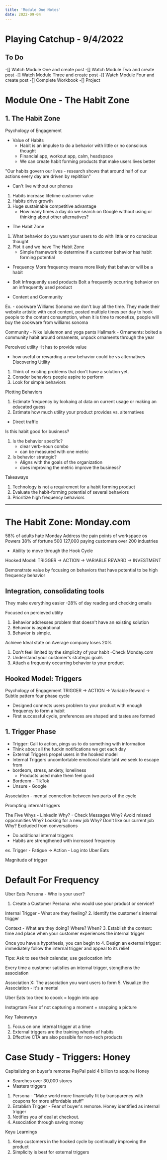 ```yaml
---
title: 'Module One Notes'
date: 2022-09-04
---
```


# Playing Catchup - 9/4/2022

## To Do

-[] Watch Module One and create post
-[] Watch Module Two and create post
-[] Watch Module Three and create post
-[] Watch Module Four and create post
-[] Complete Workbook
-[] Project

# Module One - The Habit Zone

## 1. The Habit Zone

Psychology of Engagement

- Value of Habits
  - Habit is an impulse to do a behavior with little or no conscious thought
  - Financial app, workout app, calm, headspace
  - We can create habit forming products that make users lives better

"Our habits govern our lives - research shows that around half of our actions every day are driven by repitition"

- Can't live without our phones

1. Habits increase lifetime customer value
2. Habits drive growth
3. Huge sustainable competitive advantage
   - How many times a day do we search on Google without using or thinking about other alternatives?

- The Habit Zone

1. What behavior do you want your users to do with little or no conscious thought
2. Plot it and we have The Habit Zone
   - Simple framework to determine if a customer behavior has habit forming potential

- Frequency
  More frequency means more likely that behavior will be a habit

- Bolt Infrequently used products
  Bolt a frequently occurring behavior on an infrequently used product
- Content and Community

Ex. - cookware Williams Sonoma we don't buy all the time. They made their website artistic with cool content, posted multiple times per day to hook people to the content consumption, when it is time to monetize, people will buy the cookware from williams sonoma

Community - Nike lululemon and yoga pants
Hallmark - Ornaments: bolted a community habit around ornaments, unpack ornaments through the year

Perceived utility
-It has to provide value

- how useful or rewarding a new behavior could be vs alternatives
  Discovering Utility

1. Think of existing problems that don't have a solution yet.
2. Consder behaviors people aspire to perform
3. Look for simple behaviors

Plotting Behaviors

1. Estimate frequency by lookaing at data on current usage or making an educated guess
2. Estimate how much utility your product provides vs. alternatives

- Direct traffic

Is this habit good for business?

1. Is the behavior specific?
   - clear verb-noun combo
   - can be measured with one metric
2. Is behavior strategic?
   - Aligns with the goals of the organization
   - does improving the metric improve the business?

Takeaways

1. Technology is not a requirement for a habit forming product
2. Evaluate the habit-forming potential of several behaviors
3. Prioritize high frequency behaviors

<hr>

# The Habit Zone: Monday.com

58% of adults hate Monday
Address the pain points of workspace os
Powers 38% of fortune 500
127,000 paying customers over 200 industries

- Ability to move through the Hook Cycle

Hooked Model:
TRIGGER -> ACTION -> VARIABLE REWARD -> INVESTMENT

Demonstrate value by focusing on behaviors that have potential to be high frequency behavior

## Integration, consolidating tools

They make everything easier
-28% of day reading and checking emails

Focused on percieved utility

1. Behavior addresses problem that doesn't have an existing solution
2. Behavior is aspirational
3. Behavior is simple.

Achieve Ideal state on
Average company loses 20%

1. Don't feel limited by the simplicity of your habit
   -Check Monday.com
2. Understand your customer's strategic goals
3. Attach a frequenty occurring behavior to your product

## Hooked Model: Triggers

Psychology of Engagement
TRIGGER -> ACTION -> Variable Reward ->
Subtle pattern four phase cycle

- Designed connects users problem to your product with enough frequency to form a habit
- First successful cycle, preferences are shaped and tastes are formed

## 1. Trigger Phase

- Trigger: Call to action, pings us to do something with information
- Think about all the fuckin notifications we get each day
- External Triggers propel users in the hooked model
- Internal Triggers uncomfortable emotional state taht we seek to escape from
- bordeom, stress, anxiety, loneliness
  - Products used make them feel good
- Bordeom - TikTok
- Unsure - Google

Association - mental connection between two parts of the cycle

Prompting internal triggers

The Five Whys - LinkedIn
Why? - Check Messages
Why? Avoid missed opporunities
Why? Looking for a new job
Why? Don't like our current job
Why? Excluded from conversations

- Do additional internal triggers
- Habits are strengthened with increased frequency

ex. Trigger - Fatigue -> Action - Log into Uber Eats

Magnitude of trigger

# Default For Frequency

Uber Eats
Persona - Who is your user?

1. Create a Customer Persona: who would use your product or service?

Internal Trigger - What are they feeling? 2. Identify the customer's internal trigger

Context - What are they doing? Where? When? 3. Establish the context: time and place when your customer experiences the internal trigger

Once you have a hypothesis, you can begin to 4. Design an external trigger: immediately follow the internal trigger and appeal to its relief

Tips: Ask to see their calendar, use geolocation info

Every time a customer satisfies an internal trigger, stengthens the association

Association X: The association you want users to form 5. Visualize the Association - it's a mental

Uber Eats
too tired to coook = loggin into app

Instagrtam
Fear of not capturing a moment = snapping a picture

Key Takeaways

1. Focus on one internal trigger at a time
2. External triggers are the training wheels of habits
3. Effective CTA are also possible for non-tech products

# Case Study - Triggers: Honey

Capitalizing on buyer's remorse
PayPal paid 4 billion to acquire Honey

- Searches over 30,000 stores
- Masters triggers

1. Persona - "Make world more financially fit by transparency with coupons for more affordable stuff"
2. Establish Trigger - Fear of buyer's remorse. Honey identified as internal trigger
3. Notifies you of deal at checkout.
4. Association through saving money

Keyu Learnings

1. Keep customers in the hooked cycle by continually improving the product
2. Simplicity is best for external triggers
